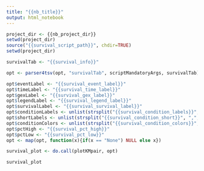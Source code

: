 ```yaml
---
title: "{{nb_title}}"
output: html_notebook
---
```


```r
project_dir <- {{nb_project_dir}}
setwd(project_dir)
source("{{survival_script_path}}", chdir=TRUE)
setwd(project_dir)
```

```r
survivalTab <- "{{survival_info}}"

opt <- parser4tsv(opt, "survivalTab", scriptMandatoryArgs, survivalTab)

opt$eventLabel <- "{{survival_event_label}}"
opt$timeLabel <- "{{survival_time_label}}"
opt$gexLabel <- "{{survival_gex_label}}"
opt$legendLabel <- "{{survival_legend_label}}"
opt$survivalLabel <- "{{survival_survival_label}}"
opt$conditionLabels <- unlist(strsplit("{{survival_condition_labels}}", ",", fixed=TRUE))
opt$shortLabels <- unlist(strsplit("{{survival_condition_short}}", ",", fixed=TRUE))
opt$conditionColors <- unlist(strsplit("{{survival_condition_colors}}", ",", fixed=TRUE))
opt$pctHigh <- "{{survival_pct_high}}"
opt$pctLow <- "{{survival_pct_low}}"
opt <- map(opt, function(x){if(x == "None") NULL else x})
```

```r
survival_plot <- do.call(plotKMpair, opt)
```

```r
survival_plot
```